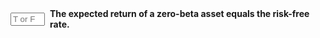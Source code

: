 ::: {.question-block}

<form onsubmit="event.preventDefault(); checkAnswerBox('module2_tf_q43','T')" style="display: flex; align-items: center; gap: 8px;">
<input type="text" id="module2_tf_q43" name="module2_tf_q43" maxlength="1" placeholder="T or F"
         style="width: 55px;" data-correct-answer="T" /> <label for="module2_tf_q43"><strong>The expected return of a zero-beta asset equals the risk-free rate.</strong></label>
</form>

<div id="feedback-module2_tf_q43" class="feedback" data-status="" style="display:none;">
The sentence is TRUE. According to the CAPM formula, if beta is zero, the term for the risk premium becomes zero, and the expected return is simply the risk-free rate.
</div>
:::